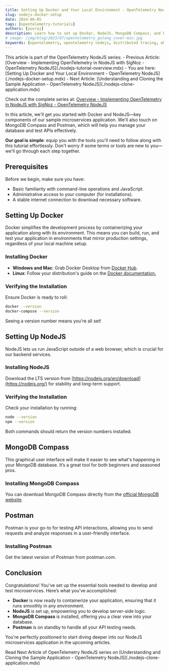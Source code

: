 ```yaml
---
title: Setting Up Docker and Your Local Environment - OpenTelemetry NodeJS
slug: nodejs-docker-setup
date: 2024-06-05
tags: [opentelemetry-tutorials]
authors: [yuvraj]
description: Learn how to set up Docker, NodeJS, MongoDB Compass, and Postman for your NodeJS microservices application. This guide covers essential tools and steps to prepare your local environment for implementing OpenTelemetry and SigNoz...
# image: /img/blog/2023/07/opentelemetry_golang_cover-min.jpg
keywords: [opentelemetry, opentelemetry nodejs, distributed tracing, observability, nodejs application monitoring, nodejs instrumentation, signoz]
---
```


<head>
  <link rel="canonical" href="https://signoz.io/opentelemetry/nodejs-docker-setup/"/>
</head>

<Admonition type="info">
This article is part of the OpenTelemetry NodeJS series:
- Previous Article: [Overview - Implementing OpenTelemetry in NodeJS with SigNoz - OpenTelemetry NodeJS](./nodejs-tutorial-overview.mdx)
- You are here: [Setting Up Docker and Your Local Environment - OpenTelemetry NodeJS](./nodejs-docker-setup.mdx)
- Next Article: [Understanding and Cloning the Sample Application - OpenTelemetry NodeJS](./nodejs-clone-application.mdx)

Check out the complete series at: [Overview - Implementing OpenTelemetry in NodeJS with SigNoz - OpenTelemetry NodeJS](./nodejs-tutorial-overview.mdx)
</Admonition>

In this article, we'll get you started with Docker and NodeJS—key components of our sample microservices application. We'll also touch on MongoDB Compass and Postman, which will help you manage your database and test APIs effectively.

**Our goal is simple**: equip you with the tools you'll need to follow along with this tutorial effortlessly. Don't worry if some terms or tools are new to you—we'll go through each step together.

## Prerequisites

Before we begin, make sure you have:

- Basic familiarity with command-line operations and JavaScript.
- Administrative access to your computer (for installations).
- A stable internet connection to download necessary software.

## Setting Up Docker

Docker simplifies the development process by containerizing your application along with its environment. This means you can build, run, and test your application in environments that mirror production settings, regardless of your local machine setup.

### Installing Docker

- **Windows and Mac**: Grab Docker Desktop from [Docker Hub](https://www.docker.com/products/docker-desktop/).
- **Linux**: Follow your distribution's guide on the [Docker documentation.](https://docs.docker.com/desktop/install/linux-install/)

### Verifying the Installation

Ensure Docker is ready to roll:

```bash
docker --version
docker-compose --version
```

Seeing a version number means you're all set!

## Setting Up NodeJS

NodeJS lets us run JavaScript outside of a web browser, which is crucial for our backend services.

### Installing NodeJS

Download the LTS version from [https://nodejs.org/en/download](https://nodejs.org/) for stability and long-term support.

### Verifying the Installation

Check your installation by running:

```bash
node --version
npm --version
```

Both commands should return the version numbers installed.

## MongoDB Compass

This graphical user interface will make it easier to see what's happening in your MongoDB database. It’s a great tool for both beginners and seasoned pros.

### Installing MongoDB Compass

You can download MongoDB Compass directly from the [official MongoDB website](https://www.mongodb.com/try/download/compass).

## Postman

Postman is your go-to for testing API interactions, allowing you to send requests and analyze responses in a user-friendly interface.

### Installing Postman

Get the latest version of Postman from postman.com.

## Conclusion

Congratulations! You've set up the essential tools needed to develop and test microservices. Here’s what you’ve accomplished:

- **Docker** is now ready to containerize your application, ensuring that it runs smoothly in any environment.
- **NodeJS** is set up, empowering you to develop server-side logic.
- **MongoDB Compass** is installed, offering you a clear view into your database.
- **Postman** is on standby to handle all your API testing needs.

You're perfectly positioned to start diving deeper into our NodeJS microservices application in the upcoming articles.

<Admonition type="info">
Read Next Article of OpenTelemetry NodeJS series on [Understanding and Cloning the Sample Application - OpenTelemetry NodeJS](./nodejs-clone-application.mdx)
</Admonition>